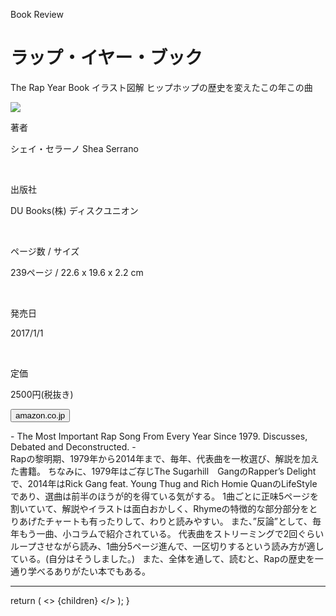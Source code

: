 
<Row >
  <Column colMd={"12"} colLg={"12"} noGutterMdLeft="">
      <p className="largeP">Book Review</p>
    <h1 className="h1-no-bottom-margin">
    ラップ・イヤー・ブック 
    </h1>
    <p className="largeP">The Rap Year Book イラスト図解 ヒップホップの歴史を変えたこの年この曲 </p>
  </Column>
</Row>

<Row>
<Column colMd={"4"} colLg={"4"} noGutterMdLeft="">

<a href="https://amzn.to/3eIn7u8"><img src="../../images/books/rapyearbook.jpg"  /></a>

</Column>
<Column colMd={"8"} colLg={"8"} noGutterMdLeft="">
  <div>
    <p>著者</p>
    <p className="largeP">
    シェイ・セラーノ Shea Serrano
    </p>
    <br/>
    <p>出版社</p>
    <p className="largeP">
    DU Books(株) ディスクユニオン
    </p>
    <br/>
    <p>ページ数 / サイズ</p>
    <p className="largeP">
    239ページ / 22.6 x 19.6 x 2.2 cm 
    </p>
    <br/>
    <p>発売日</p>
    <p className="largeP">
    2017/1/1
    </p>
    <br/>
    <p>定価</p>
    <p className="largeP">
    2500円(税抜き)
    </p>
    <div>
    <Button href="https://amzn.to/3eIn7u8" kind="primary" size="small" renderIcon={ArrowUpRight24}>
          amazon.co.jp
    </Button>
    </div>
  </div>
</Column>
</Row>

<Row>
  <Column colMd={"8"} colLg={"8"} noGutterMdLeft="">
    <p>
    - The Most Important Rap Song From Every Year Since 1979. Discusses, Debated and Deconstructed. -
    <br/>
    Rapの黎明期、1979年から2014年まで、毎年、代表曲を一枚選び、解説を加えた書籍。
    ちなみに、1979年はご存じThe Sugarhill　GangのRapper’s Delightで、2014年はRick Gang feat. Young Thug and Rich Homie QuanのLifeStyleであり、選曲は前半のほうが的を得ている気がする。
    1曲ごとに正味5ページを割いていて、解説やイラストは面白おかしく、Rhymeの特徴的な部分部分をとりあげたチャートも有ったりして、わりと読みやすい。
    また、”反論”として、毎年もう一曲、小コラムで紹介されている。
    代表曲をストリーミングで2回ぐらいループさせながら読み、1曲分5ページ進んで、一区切りするという読み方が適している。(自分はそうしました。) &nbsp;
    また、全体を通して、読むと、Rapの歴史を一通り学べるありがたい本でもある。
    </p>
  </Column>
</Row>

<hr/>

  return (
    <>
      {children}
    </>
  );
}